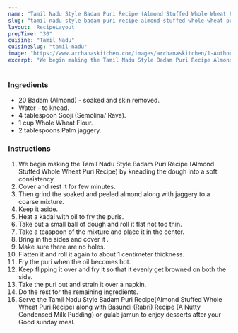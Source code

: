 ---
name: "Tamil Nadu Style Badam Puri Recipe (Almond Stuffed Whole Wheat Puri Recipe)"
slug: "tamil-nadu-style-badam-puri-recipe-almond-stuffed-whole-wheat-puri-recipe"
layout: 'RecipeLayout'
prepTime: "30"
cuisine: "Tamil Nadu"
cuisineSlug: "tamil-nadu"
image: "https://www.archanaskitchen.com/images/archanaskitchen/1-Author/sibyl_sunitha/Tamil_Nadu_Style_Badam_Puri_Recipe_Almond_Stuffed_Whole_Wheat_Puri_Recipe_.jpg"
excerpt: "We begin making the Tamil Nadu Style Badam Puri Recipe Almond Stuffed Whole Wheat Puri Recipe by kneading the dough into a soft consistency"
---

### Ingredients

- 20 Badam (Almond) - soaked and skin removed.
- Water - to knead.
- 4 tablespoon Sooji (Semolina/ Rava).
- 1 cup Whole Wheat Flour.
- 2 tablespoons Palm jaggery.

### Instructions

1. We begin making the Tamil Nadu Style Badam Puri Recipe (Almond Stuffed Whole Wheat Puri Recipe) by kneading the dough into a soft consistency.
1. Cover and rest it for few minutes.
1. Then grind the soaked and peeled almond along with jaggery to a coarse mixture.
1. Keep it aside.
1. Heat a kadai with oil to fry the puris.
1. Take out a small ball of dough and roll it flat not too thin.
1. Take a teaspoon of the mixture and place it in the center.
1. Bring in the sides and cover it .
1. Make sure there are no holes.
1. Flatten it and roll it again to about 1 centimeter thickness.
1. Fry the puri when the oil becomes hot.
1. Keep flipping it over and fry it so that it evenly get browned on both the side.
1. Take the puri out and strain it over a napkin.
1.  Do the rest for the remaining ingredients.
1. Serve the Tamil Nadu Style Badam Puri Recipe(Almond Stuffed Whole Wheat Puri Recipe) along with Basundi (Rabri) Recipe (A Nutty Condensed Milk Pudding) or gulab jamun to enjoy desserts after your Good sunday meal.
